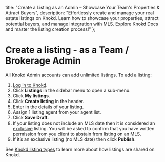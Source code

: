 
<meta name="og:title" content="Create Listings Quickly with Knokd as an Admin" />
<meta name="og:description" content="Effortlessly create & manage listings on Knokd as an Admin. Learn how to showcase properties, attract buyers, and manage MLS integration. Explore Knokd Docs & master the process!"/>

  title: "Create a Listing as an Admin – Showcase Your Team's Properties & Attract Buyers",
  description: "Effortlessly create and manage your real estate listings on Knokd. Learn how to showcase your properties, attract potential buyers, and manage integration with MLS. Explore Knokd Docs and master the listing creation process!"
};

<HeroPattern />

# Create a listing - as a Team / Brokerage Admin

All Knokd Admin accounts can add unlimited listings. To add a listing:

1. <a href="https://app.knokd.com/login" target="_blank">Log in to Knokd</a>.
1. Click **Listings** in the sidebar menu to open a sub-menu.
1. Click **My listings**.
1. Click **Create listing** in the header.
1. Enter in the details of your listing.
1. Assign 1 listing agent from your agent list.
1. Click **Save Draft**.
1. If your listing does not include an MLS date then it is considered an [exclusive](/listings/types-of-listings#listing-tags) listing. You will be asked to confirm that you have written permission from you client to abstain from listing on an MLS.
1. If it’s an exclusive listing (no MLS date) then click **Publish**.

See [Knokd listing types](/listings/types-of-listings) to learn more about how listings are shared on Knokd.

